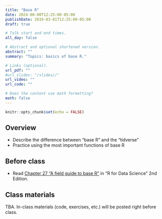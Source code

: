 ```yaml
---
title: "Base R"
date: 2024-00-00T12:25:00-05:00
publishDate: 2019-03-01T12:25:00-05:00
draft: true

# Talk start and end times.
all_day: false

# Abstract and optional shortened version.
abstract: ""
summary: "Topics: basics of base R."

# Links (optional).
url_pdf: ""
#url_slides: "/slides//"
url_video: ""
url_code: ""

# Does the content use math formatting?
math: false
---
```


```r
knitr::opts_chunk$set(echo = FALSE)
```


## Overview

* Describe the difference between "base R" and the "tidverse"
* Practice using the most important functions of base R


## Before class

* Read [Chapter 27 "A field guide to base R"](https://r4ds.hadley.nz/base-r) in "R for Data Science" 2nd Edition.

<!--
See this to develop the material https://bookdown.org/pdr_higgins/rmrwr/the-basics-of-base-r.html
-->


## Class materials

TBA. In-class materials (code, exercises, etc.) will be posted right before class.

<!--
* Run the code below in your console to download today’s in-class exercises: `usethis::use_course("css-materials/")`
-->

